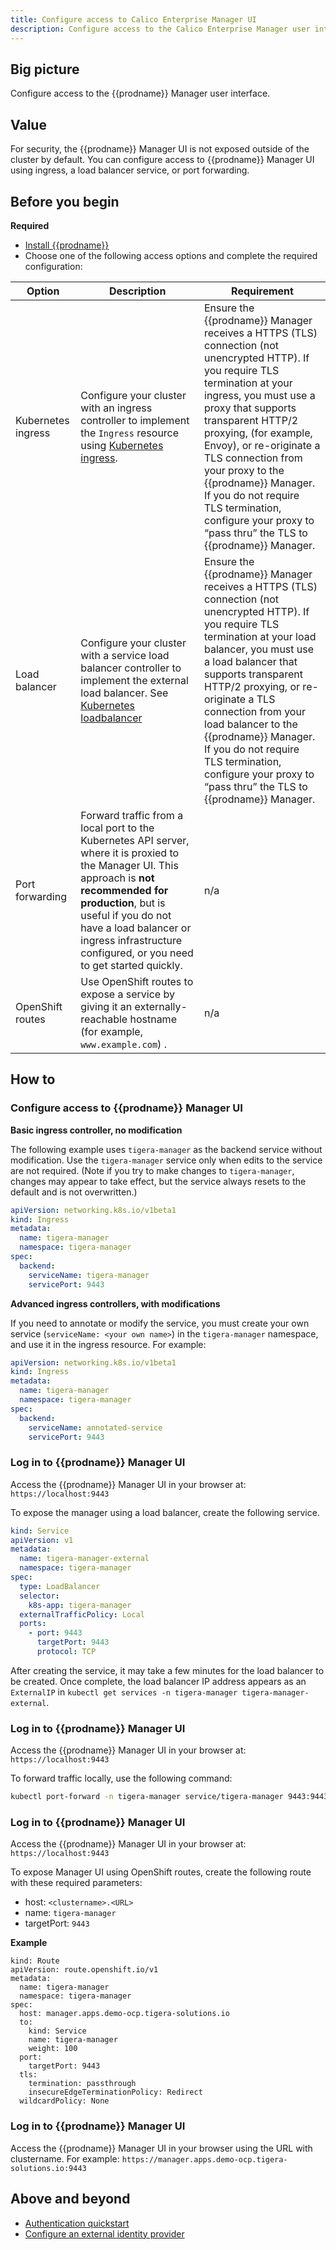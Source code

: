 ```yaml
---
title: Configure access to Calico Enterprise Manager UI
description: Configure access to the Calico Enterprise Manager user interface.
---
```



## Big picture

Configure access to the {{prodname}} Manager user interface.

## Value

For security, the {{prodname}} Manager UI is not exposed outside of the cluster by default. You can configure access to {{prodname}} Manager UI using ingress, a load balancer service, or port forwarding.

## Before you begin

**Required**

- [Install {{prodname}}](../../getting-started/index.mdx)
- Choose one of the following access options and complete the required configuration:

| Option             | Description                                                                                                                                                                                                                                                                            | Requirement                                                                                                                                                                                                                                                                                                                                                                                                               |
| ------------------ | -------------------------------------------------------------------------------------------------------------------------------------------------------------------------------------------------------------------------------------------------------------------------------------- | ------------------------------------------------------------------------------------------------------------------------------------------------------------------------------------------------------------------------------------------------------------------------------------------------------------------------------------------------------------------------------------------------------------------------- |
| Kubernetes ingress | Configure your cluster with an ingress controller to implement the `Ingress` resource using [Kubernetes ingress](https://kubernetes.io/docs/concepts/services-networking/service/#loadbalancer).                                                                                       | Ensure the {{prodname}} Manager receives a HTTPS (TLS) connection (not unencrypted HTTP). If you require TLS termination at your ingress, you must use a proxy that supports transparent HTTP/2 proxying, (for example, Envoy), or re-originate a TLS connection from your proxy to the {{prodname}} Manager. If you do not require TLS termination, configure your proxy to “pass thru” the TLS to {{prodname}} Manager. |
| Load balancer      | Configure your cluster with a service load balancer controller to implement the external load balancer. See [Kubernetes loadbalancer](https://kubernetes.io/docs/tasks/access-application-cluster/create-external-load-balancer/)                                                      | Ensure the {{prodname}} Manager receives a HTTPS (TLS) connection (not unencrypted HTTP). If you require TLS termination at your load balancer, you must use a load balancer that supports transparent HTTP/2 proxying, or re-originate a TLS connection from your load balancer to the {{prodname}} Manager. If you do not require TLS termination, configure your proxy to “pass thru” the TLS to {{prodname}} Manager. |
| Port forwarding    | Forward traffic from a local port to the Kubernetes API server, where it is proxied to the Manager UI. This approach is **not recommended for production**, but is useful if you do not have a load balancer or ingress infrastructure configured, or you need to get started quickly. | n/a                                                                                                                                                                                                                                                                                                                                                                                                                       |
| OpenShift routes   | Use OpenShift routes to expose a service by giving it an externally-reachable hostname (for example, `www.example.com`) .                                                                                                                                                              | n/a                                                                                                                                                                                                                                                                                                                                                                                                                       |

## How to

### Configure access to {{prodname}} Manager UI

<Tabs>
<TabItem label="Ingress" value="Ingress-0">

**Basic ingress controller, no modification**

The following example uses `tigera-manager` as the backend service without modification. Use the `tigera-manager` service only when edits to the service are not required. (Note if you try to make changes to `tigera-manager`, changes may appear to take effect, but the service always resets to the default and is not overwritten.)

```yaml
apiVersion: networking.k8s.io/v1beta1
kind: Ingress
metadata:
  name: tigera-manager
  namespace: tigera-manager
spec:
  backend:
    serviceName: tigera-manager
    servicePort: 9443
```

**Advanced ingress controllers, with modifications**

If you need to annotate or modify the service, you must create your own service (`serviceName: <your own name>`) in the `tigera-manager` namespace, and use it in the ingress resource. For example:

```yaml
apiVersion: networking.k8s.io/v1beta1
kind: Ingress
metadata:
  name: tigera-manager
  namespace: tigera-manager
spec:
  backend:
    serviceName: annotated-service
    servicePort: 9443
```

### Log in to {{prodname}} Manager UI

Access the {{prodname}} Manager UI in your browser at: `https://localhost:9443`

</TabItem>
<TabItem label="Load balancer service" value="Load balancer service-1">

To expose the manager using a load balancer, create the following service.

```yaml
kind: Service
apiVersion: v1
metadata:
  name: tigera-manager-external
  namespace: tigera-manager
spec:
  type: LoadBalancer
  selector:
    k8s-app: tigera-manager
  externalTrafficPolicy: Local
  ports:
    - port: 9443
      targetPort: 9443
      protocol: TCP
```

After creating the service, it may take a few minutes for the load balancer to be created. Once complete, the load balancer IP address appears as an `ExternalIP` in `kubectl get services -n tigera-manager tigera-manager-external`.

### Log in to {{prodname}} Manager UI

Access the {{prodname}} Manager UI in your browser at: `https://localhost:9443`

</TabItem>
<TabItem label="Port forwarding" value="Port forwarding-2">

To forward traffic locally, use the following command:

```bash
kubectl port-forward -n tigera-manager service/tigera-manager 9443:9443
```

### Log in to {{prodname}} Manager UI

Access the {{prodname}} Manager UI in your browser at: `https://localhost:9443`

</TabItem>
<TabItem label="OpenShift routes" value="OpenShift routes-3">

To expose Manager UI using OpenShift routes, create the following route with these required parameters:

- host: `<clustername>.<URL>`
- name: `tigera-manager`
- targetPort: `9443`

**Example**

```
kind: Route
apiVersion: route.openshift.io/v1
metadata:
  name: tigera-manager
  namespace: tigera-manager
spec:
  host: manager.apps.demo-ocp.tigera-solutions.io
  to:
    kind: Service
    name: tigera-manager
    weight: 100
  port:
    targetPort: 9443
  tls:
    termination: passthrough
    insecureEdgeTerminationPolicy: Redirect
  wildcardPolicy: None
```

### Log in to {{prodname}} Manager UI

Access the {{prodname}} Manager UI in your browser using the URL with clustername. For example: `https://manager.apps.demo-ocp.tigera-solutions.io:9443`

</TabItem>

</Tabs>

## Above and beyond

- [Authentication quickstart](authentication-quickstart.mdx)
- [Configure an external identity provider](configure-identity-provider.mdx)
